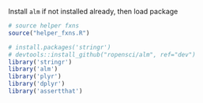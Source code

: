 Install `alm` if not installed already, then load package

```r
# source helper fxns
source("helper_fxns.R")

# install.packages('stringr')
# devtools::install_github("ropensci/alm", ref="dev")
library('stringr')
library('alm')
library('plyr')
library('dplyr')
library('assertthat')
```
